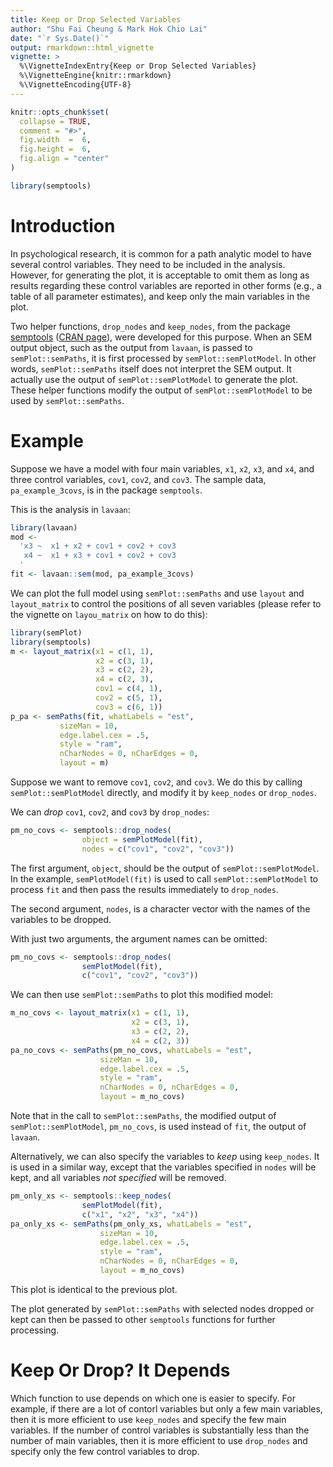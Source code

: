 ---
title: Keep or Drop Selected Variables
author: "Shu Fai Cheung & Mark Hok Chio Lai"
date: "`r Sys.Date()`"
output: rmarkdown::html_vignette
vignette: >
  %\VignetteIndexEntry{Keep or Drop Selected Variables}
  %\VignetteEngine{knitr::rmarkdown}
  %\VignetteEncoding{UTF-8}
---

```{r, include = FALSE}
knitr::opts_chunk$set(
  collapse = TRUE,
  comment = "#>",
  fig.width  =  6,
  fig.height =  6,
  fig.align = "center"
)
```

```{r setup, echo = FALSE}
library(semptools)
```

# Introduction

In psychological research, it is common for a path analytic model to have
several control variables. They need to be included in the analysis. However,
for generating the plot, it is acceptable to omit them as long as results
regarding these control variables are reported in other forms (e.g., a table
of all parameter estimates), and keep only the main variables in the plot.

Two helper functions, `drop_nodes` and `keep_nodes`,
from the package
[semptools](https://sfcheung.github.io/semptools/)
([CRAN page](https://cran.r-project.org/package=semptools)),
were developed for
this purpose. When an SEM output object, such as the output from `lavaan`,
is passed to `semPlot::semPaths`, it is first processed by
`semPlot::semPlotModel`. In other words, `semPlot::semPaths` itself
does not interpret the SEM output. It actually use the output of
`semPlot::semPlotModel` to generate the plot.
These helper functions modify the output
of `semPlot::semPlotModel` to be used by `semPlot::semPaths`.

# Example

Suppose we have a model with four main variables, `x1`, `x2`, `x3`, and
`x4`, and three control variables, `cov1`, `cov2`, and `cov3`. The
sample data, `pa_example_3covs`, is in the package `semptools`.

This is the analysis in `lavaan`:

```{r}
library(lavaan)
mod <-
  'x3 ~  x1 + x2 + cov1 + cov2 + cov3
   x4 ~  x1 + x3 + cov1 + cov2 + cov3
  '
fit <- lavaan::sem(mod, pa_example_3covs)
```

We can plot the full model using `semPlot::semPaths` and
use `layout` and `layout_matrix` to control the positions
of all seven variables (please refer to the vignette on
`layou_matrix` on how to do this):

```{r}
library(semPlot)
library(semptools)
m <- layout_matrix(x1 = c(1, 1),
                   x2 = c(3, 1),
                   x3 = c(2, 2),
                   x4 = c(2, 3),
                   cov1 = c(4, 1),
                   cov2 = c(5, 1),
                   cov3 = c(6, 1))
p_pa <- semPaths(fit, whatLabels = "est",
           sizeMan = 10,
           edge.label.cex = .5,
           style = "ram",
           nCharNodes = 0, nCharEdges = 0,
           layout = m)
```

Suppose we want to remove `cov1`, `cov2`, and
`cov3`. We do this by calling `semPlot::semPlotModel`
directly, and modify it by `keep_nodes` or `drop_nodes`.

We can *drop* `cov1`, `cov2`, and `cov3` by `drop_nodes`:

```{r}
pm_no_covs <- semptools::drop_nodes(
                object = semPlotModel(fit),
                nodes = c("cov1", "cov2", "cov3"))
```

The first argument, `object`, should be the output of
`semPlot::semPlotModel`. In the example, `semPlotModel(fit)`
is used to call `semPlot::semPlotModel` to process `fit`
and then pass the results immediately to `drop_nodes`.

The second argument, `nodes`, is a character vector with
the names of the variables to be dropped.

With just two arguments, the argument names can be omitted:

```{r}
pm_no_covs <- semptools::drop_nodes(
                semPlotModel(fit),
                c("cov1", "cov2", "cov3"))
```

We can then use `semPlot::semPaths` to plot this modified
model:

```{r}
m_no_covs <- layout_matrix(x1 = c(1, 1),
                           x2 = c(3, 1),
                           x3 = c(2, 2),
                           x4 = c(2, 3))
pa_no_covs <- semPaths(pm_no_covs, whatLabels = "est",
                    sizeMan = 10,
                    edge.label.cex = .5,
                    style = "ram",
                    nCharNodes = 0, nCharEdges = 0,
                    layout = m_no_covs)
```

Note that in the call to `semPlot::semPaths`, the modified
output of `semPlot::semPlotModel`, `pm_no_covs`, is used
instead of `fit`, the output of `lavaan`.

Alternatively, we can also specify the variables to *keep*
using `keep_nodes`. It is used in a similar way, except that
the variables specified in `nodes` will be kept, and all
variables *not specified* will be removed.

```{r}
pm_only_xs <- semptools::keep_nodes(
                semPlotModel(fit),
                c("x1", "x2", "x3", "x4"))
pa_only_xs <- semPaths(pm_only_xs, whatLabels = "est",
                    sizeMan = 10,
                    edge.label.cex = .5,
                    style = "ram",
                    nCharNodes = 0, nCharEdges = 0,
                    layout = m_no_covs)
```

This plot is identical to the previous plot.

The plot generated
by `semPlot::semPaths` with selected nodes dropped or
kept can then be passed to other
`semptools` functions for further processing.

# Keep Or Drop? It Depends

Which function to use depends on which one is easier
to specify. For example,
if there are a lot of contorl variables but only a few
main variables, then it is more efficient to use `keep_nodes`
and specify the few main variables. If the number of
control variables is substantially less than the number of
main variables, then it is more efficient to use `drop_nodes`
and specify only the few control variables to drop.